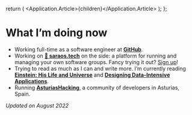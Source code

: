 
  return (
    <Application>
      <Application.Article>{children}</Application.Article>
    </Application>
  );
};

# What I’m doing now

- Working full-time as a software engineer at **[GitHub](https://github.com)**.
- Working on **[💃 saraos.tech](https://saraos.tech)** on the side: a platform for running and managing your own
  software groups. Fancy trying it out? [Sign up][saraos-signup]!
- Trying to read as much as I can and write more. I’m currently reading
  [**Einstein: His Life and Universe**](https://www.goodreads.com/book/show/10884.Einstein) and
  [**Designing Data-Intensive Applications**](https://www.goodreads.com/en/book/show/23463279).
- Running **[AsturiasHacking](https://saraos.tech/@asturiashacking)**, a community of developers in Asturias, Spain.

_Updated on August 2022_

[saraos-signup]: https://saraos.tech/signup?utm_campaign=try_saraos&utm_source=codecoolture&utm_medium=textlink
